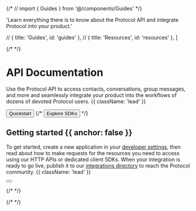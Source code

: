 {/* // import { Guides } from '@/components/Guides' */}

  'Learn everything there is to know about the Protocol API and integrate Protocol into your product.'

  // { title: 'Guides', id: 'guides' },
  // { title: 'Resources', id: 'resources' },
]

{/* <HeroPattern /> */}

# API Documentation

Use the Protocol API to access contacts, conversations, group messages, and more and seamlessly integrate your product into the workflows of dozens of devoted Protocol users. {{ className: 'lead' }}

<div className="not-prose mb-16 mt-6 flex gap-3">
  <Button href="/quickstart" arrow="right">
    Quickstart
  </Button>
  {/* <Button href="/sdks" variant="outline">
    Explore SDKs
  </Button> */}
</div>

## Getting started {{ anchor: false }}

To get started, create a new application in your [developer settings](#), then read about how to make requests for the resources you need to access using our HTTP APIs or dedicated client SDKs. When your integration is ready to go live, publish it to our [integrations directory](#) to reach the Protocol community. {{ className: 'lead' }}

<div className="not-prose">
  <Button
    href="/sdks"
    variant="text"
    arrow="right"
    children="Get your API key"
  />
</div>

{/* <Guides /> */}

{/* <Resources /> */}

